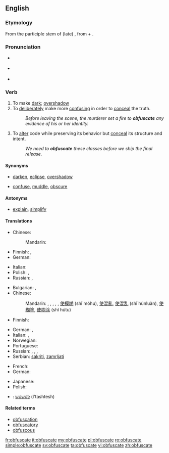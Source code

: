 {{was wotd|2007|July|6}}
==English==

===Etymology===
From the participle stem of (late) {{etyl|la}} {{term|obfuscare}}, from {{term|ob-}} + {{term|fuscare||darken}}.

===Pronunciation===
* {{a|UK}} {{IPA|/ˈɒbfʌskeɪt/|/ˈɒbfəskeɪt/}}
* {{a|US}} {{IPA|/ˈɑːbfʌskeɪt/|/ˈɑːbfəskeɪt/}}
* {{audio|en-us-obfuscate.ogg|Audio (US)}}

===Verb===
{{en-verb|obfuscat|ing}}

# To make [[dark]]; [[overshadow]]
# To [[deliberately]] make more [[confusing]] in order to [[conceal]] the truth.
#: ''Before leaving the scene, the murderer set a fire to '''obfuscate''' any evidence of his or her identity.''
# {{computing}} To [[alter]] code while preserving its behavior but [[conceal]] its structure and intent.
#: ''We need to '''obfuscate''' these classes before we ship the final release.''

====Synonyms====
* {{sense|to make dark}} [[darken]], [[eclipse]], [[overshadow]]
* {{sense|to deliberately make more confusing}} [[confuse]], [[muddle]], [[obscure]]

====Antonyms====
* {{sense|to deliberately make less confusing}} [[explain]], [[simplify]]

====Translations====
{{trans-top|make dark}}
* Chinese:
*: Mandarin: {{t|cmn|弄暗|tr=nòng'àn|sc=Hani}}
* Finnish: {{t-|fi|varjostaa}}, {{t-|fi|pimentää}}
* German: {{t-|de|verfinstern}}
{{trans-mid}}
* Italian: {{t-|it|ottenebrare}}
* Polish: {{t|pl|zaciemniać}}, {{t|pl|zaciemnić}}
* Russian: {{t|ru|затемнять|tr=zatemnját'}} {{impf}}, {{t|ru|затемнить|tr=zatemnít'}} {{pf.}}
{{trans-bottom}}

{{trans-top|make confusing}}
* Bulgarian: {{t+|bg|обърквам}}, {{t+|bg|смущавам}}
* Chinese:
*: Mandarin: {{t-|cmn|混淆|tr=hùnxiáo|sc=Hani}}, {{t|cmn|弄亂|sc=Hani}}, {{t|cmn|弄乱|tr=nòngluàn|sc=Hani}}, {{t|cmn|搞亂|sc=Hani}}, {{t|cmn|搞乱|tr=gǎoluàn|sc=Hani}}, [[使]][[模糊]] (shǐ móhu), [[使]][[混亂]], [[使]][[混乱]] (shǐ hùnluàn), [[使]][[糊塗]], [[使]][[糊涂]] (shǐ hútu)
* Finnish: {{t+|fi|peittää}}
{{trans-mid}}
* German: {{t-|de|verdunkeln}}, {{t+|de|verschleiern}}
* Italian: {{t-|it|offuscare}}, {{t-|it|ottenebrare}}
* Norwegian: {{t|no|forkludre}}
* Portuguese: {{t+|pt|ofuscar}}
* Russian: {{t|ru|запутывать|tr=zapútyvat'}} {{impf}}, {{t|ru|запутать|tr=zapútat'}} {{pf.}}, {{t|ru|сбивать с толку|tr=sbivát' s tólku}} {{impf}}, {{t|ru|сбить с толку|tr=sbit' s tólku}} {{pf.}}
* Serbian: [[sakriti]], [[zamrljati]]
{{trans-bottom}}

{{trans-top|alter code}}
* French: {{t+|fr|obscurcir}}
* German: {{t-|de|obfuskieren}}
{{trans-mid}}
* Japanese: {{t|ja|難読化する|tr=なんどくかする, nandokuka suru|sc=Jpan}}
* Polish: {{t|pl|zaciemniać}}
{{trans-bottom}}

{{checktrans-top}}
* {{ttbc|Hebrew}}: [[לטשטש]] (l'tashtesh)
{{trans-bottom}}

====Related terms====
* [[obfuscation]]
* [[obfuscatory]]
* [[obfuscous]]

[[fr:obfuscate]]
[[it:obfuscate]]
[[my:obfuscate]]
[[pl:obfuscate]]
[[ro:obfuscate]]
[[simple:obfuscate]]
[[sv:obfuscate]]
[[ta:obfuscate]]
[[vi:obfuscate]]
[[zh:obfuscate]]